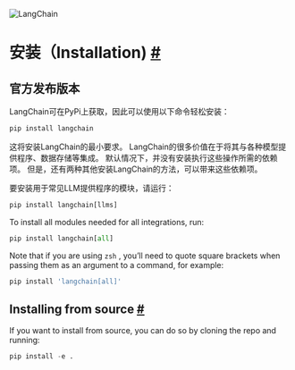 

<Head>
  <script>
    {
      `(function() {
         var _hmt = _hmt || [];
(function() {
  var hm = document.createElement("script");
  hm.src = "https://hm.baidu.com/hm.js?e60fb290e204e04c5cb6f79b0ac1e697";
  var s = document.getElementsByTagName("script")[0]; 
  s.parentNode.insertBefore(hm, s);
})();
       })();`
    }
  </script>
</Head>

![LangChain](https://pica.zhimg.com/50/v2-56e8bbb52aa271012541c1fe1ceb11a2_r.gif)






安装（Installation)
 [#](#installation "Permalink to this headline")
===============================================================




官方发布版本
-----------------------------

LangChain可在PyPi上获取，因此可以使用以下命令轻松安装：

```python
pip install langchain
```

这将安装LangChain的最小要求。
LangChain的很多价值在于将其与各种模型提供程序、数据存储等集成。
默认情况下，并没有安装执行这些操作所需的依赖项。
但是，还有两种其他安装LangChain的方法，可以带来这些依赖项。

要安装用于常见LLM提供程序的模块，请运行：


```python
pip install langchain[llms]

```




 To install all modules needed for all integrations, run:
 





```python
pip install langchain[all]

```




 Note that if you are using
 `zsh`
 , you’ll need to quote square brackets when passing them as an argument to a command, for example:
 





```python
pip install 'langchain[all]'

```






 Installing from source
 [#](#installing-from-source "Permalink to this headline")
-----------------------------------------------------------------------------------



 If you want to install from source, you can do so by cloning the repo and running:
 





```python
pip install -e .

```






